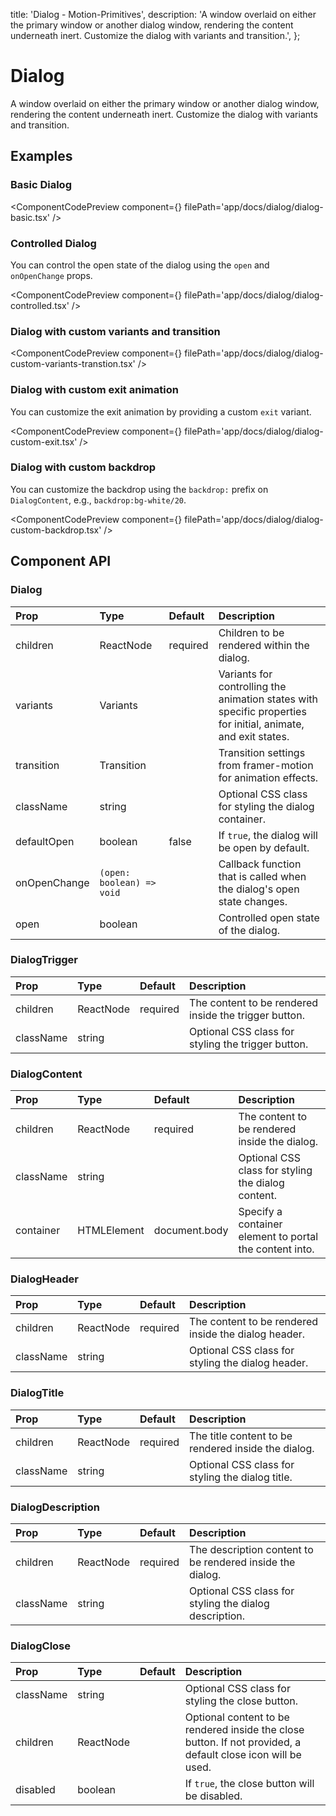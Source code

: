   title: 'Dialog - Motion-Primitives',
  description:
    'A window overlaid on either the primary window or another dialog window, rendering the content underneath inert. Customize the dialog with variants and transition.',
};


# Dialog

A window overlaid on either the primary window or another dialog window, rendering the content underneath inert.
Customize the dialog with variants and transition.

## Examples

### Basic Dialog

<ComponentCodePreview
  component={<DialogBasic />}
  filePath='app/docs/dialog/dialog-basic.tsx'
/>

### Controlled Dialog

You can control the open state of the dialog using the `open` and `onOpenChange` props.

<ComponentCodePreview
  component={<DialogControlled />}
  filePath='app/docs/dialog/dialog-controlled.tsx'
/>

### Dialog with custom variants and transition

<ComponentCodePreview
  component={<DialogCustomVariantsTransition />}
  filePath='app/docs/dialog/dialog-custom-variants-transtion.tsx'
/>

### Dialog with custom exit animation

You can customize the exit animation by providing a custom `exit` variant.

<ComponentCodePreview
  component={<DialogCustomExit />}
  filePath='app/docs/dialog/dialog-custom-exit.tsx'
/>

### Dialog with custom backdrop

You can customize the backdrop using the `backdrop:` prefix on `DialogContent`, e.g., `backdrop:bg-white/20`.

<ComponentCodePreview
  component={<DialogCustomBackdrop />}
  filePath='app/docs/dialog/dialog-custom-backdrop.tsx'
/>



## Component API

### Dialog

| Prop         | Type                      | Default  | Description                                                                                                   |
| :----------- | :------------------------ | :------- | :------------------------------------------------------------------------------------------------------------ |
| children     | ReactNode                 | required | Children to be rendered within the dialog.                                                                    |
| variants     | Variants                  |          | Variants for controlling the animation states with specific properties for initial, animate, and exit states. |
| transition   | Transition                |          | Transition settings from framer-motion for animation effects.                                                 |
| className    | string                    |          | Optional CSS class for styling the dialog container.                                                          |
| defaultOpen  | boolean                   | false    | If `true`, the dialog will be open by default.                                                                |
| onOpenChange | `(open: boolean) => void` |          | Callback function that is called when the dialog's open state changes.                                        |
| open         | boolean                   |          | Controlled open state of the dialog.                                                                          |

### DialogTrigger

| Prop      | Type      | Default  | Description                                           |
| :-------- | :-------- | :------- | :---------------------------------------------------- |
| children  | ReactNode | required | The content to be rendered inside the trigger button. |
| className | string    |          | Optional CSS class for styling the trigger button.    |

### DialogContent

| Prop      | Type        | Default       | Description                                             |
| :-------- | :---------- | :------------ | :------------------------------------------------------ |
| children  | ReactNode   | required      | The content to be rendered inside the dialog.           |
| className | string      |               | Optional CSS class for styling the dialog content.      |
| container | HTMLElement | document.body | Specify a container element to portal the content into. |

### DialogHeader

| Prop      | Type      | Default  | Description                                          |
| :-------- | :-------- | :------- | :--------------------------------------------------- |
| children  | ReactNode | required | The content to be rendered inside the dialog header. |
| className | string    |          | Optional CSS class for styling the dialog header.    |

### DialogTitle

| Prop      | Type      | Default  | Description                                         |
| :-------- | :-------- | :------- | :-------------------------------------------------- |
| children  | ReactNode | required | The title content to be rendered inside the dialog. |
| className | string    |          | Optional CSS class for styling the dialog title.    |

### DialogDescription

| Prop      | Type      | Default  | Description                                               |
| :-------- | :-------- | :------- | :-------------------------------------------------------- |
| children  | ReactNode | required | The description content to be rendered inside the dialog. |
| className | string    |          | Optional CSS class for styling the dialog description.    |

### DialogClose

| Prop      | Type      | Default | Description                                                                                                  |
| :-------- | :-------- | :------ | :----------------------------------------------------------------------------------------------------------- |
| className | string    |         | Optional CSS class for styling the close button.                                                             |
| children  | ReactNode |         | Optional content to be rendered inside the close button. If not provided, a default close icon will be used. |
| disabled  | boolean   |         | If `true`, the close button will be disabled.                                                                |
